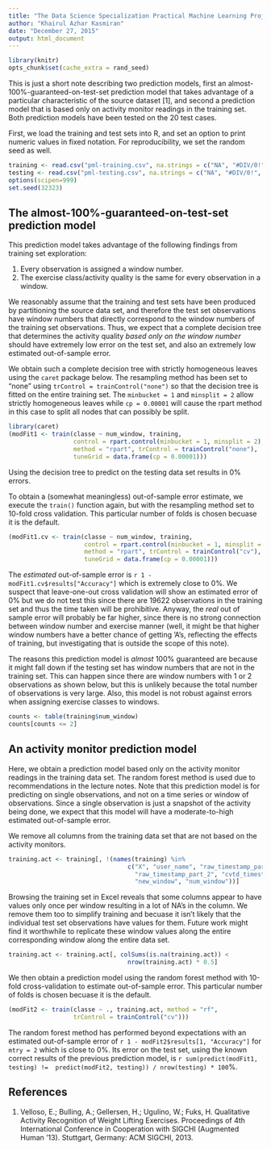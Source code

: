 ```yaml
---
title: "The Data Science Specialization Practical Machine Learning Project"
author: "Khairul Azhar Kasmiran"
date: "December 27, 2015"
output: html_document
---
```


```r
library(knitr)
opts_chunk$set(cache_extra = rand_seed)
```

This is just a short note describing two prediction models, first an 
almost-100%-guaranteed-on-test-set prediction model that takes advantage of a 
particular characteristic of the source dataset [1], and second a prediction 
model that is based only on activity monitor readings in the training set. Both
prediction models have been tested on the 20 test cases.

First, we load the training and test sets into R, and set an option to print
numeric values in fixed notation. For reproducibility, we set the random seed
as well.

```r
training <- read.csv("pml-training.csv", na.strings = c("NA", "#DIV/0!", ""))
testing <- read.csv("pml-testing.csv", na.strings = c("NA", "#DIV/0!", ""))
options(scipen=999)
set.seed(32323)
```

## The almost-100%-guaranteed-on-test-set prediction model

This prediction model takes advantage of the following findings from training 
set exploration:

 1. Every observation is assigned a window number.
 1. The exercise class/activity quality is the same for every observation in a
 window.

We reasonably assume that the training and test sets have been produced by 
partitioning the source data set, and therefore the test set observations have 
window numbers that directly correspond to the window numbers of the training 
set observations. Thus, we expect that a complete decision tree that determines 
the activity quality *based only on the window number* should have extremely low
error on the test set, and also an extremely low estimated out-of-sample error.

We obtain such a complete decision tree with strictly homogeneous leaves using
the `caret` package below. The resampling method has been set to "none" using
`trControl = trainControl("none")` so that the decision tree is fitted on the
entire training set. The `minbucket = 1` and `minsplit = 2` allow strictly
homogeneous leaves while `cp = 0.00001` will cause the rpart method in this case
to split all nodes that can possibly be split.

```r
library(caret)
(modFit1 <- train(classe ~ num_window, training,
                  control = rpart.control(minbucket = 1, minsplit = 2),
                  method = "rpart", trControl = trainControl("none"),
                  tuneGrid = data.frame(cp = 0.00001)))
```

Using the decision tree to predict on the testing data set results in 0% errors.

To obtain a (somewhat meaningless) out-of-sample error estimate, we execute the
`train()` function again, but with the resampling method set to 10-fold cross
validation. This particular number of folds is chosen becuase it is the default.

```r
(modFit1.cv <- train(classe ~ num_window, training,
                     control = rpart.control(minbucket = 1, minsplit = 2),
                     method = "rpart", trControl = trainControl("cv"),
                     tuneGrid = data.frame(cp = 0.00001)))
```

The *estimated* out-of-sample error is `r 1 - modFit1.cv$results["Accuracy"]`
which is extremely close to 0%. We suspect that leave-one-out cross validation
will show an estimated error of 0% but we do not test this since there are 19622
observations in the training set and thus the time taken will be prohibitive.
Anyway, the *real* out of sample error will probably be far higher, since there
is no strong connection between window number and exercise manner (well, it
might be that higher window numbers have a better chance of getting 'A's,
reflecting the effects of training, but investigating that is outside the scope
of this note).

The reasons this prediction model is *almost* 100% guaranteed are because it
might fall down if the testing set has window numbers that are not in the
training set. This can happen since there are window numbers with 1 or 2
observations as shown below, but this is unlikely because the total number of
observations is very large. Also, this model is not robust against errors when
assigning exercise classes to windows.

```r
counts <- table(training$num_window)
counts[counts <= 2]
```

## An activity monitor prediction model

Here, we obtain a prediction model based only on the activity monitor readings 
in the training data set. The random forest method is used due to 
recommendations in the lecture notes. Note that this prediction model is for
predicting on single observations, and not on a time series or window of
observations. Since a single observation is just a snapshot of the activity
being done, we expect that this model will have a moderate-to-high estimated
out-of-sample error.

We remove all columns from the training data set that are not based on the
activity monitors.

```r
training.act <- training[, !(names(training) %in%
                                 c("X", "user_name", "raw_timestamp_part_1",
                                   "raw_timestamp_part_2", "cvtd_timestamp",
                                   "new_window", "num_window"))]
```

Browsing the training set in Excel reveals that some columns appear to have 
values only once per window resulting in a lot of NA's in the column. We remove 
them too to simplify training and becuase it isn't likely that the individual 
test set observations have values for them. Future work might find it worthwhile
to replicate these window values along the entire corresponding window along the 
entire data set.

```r
training.act <- training.act[, colSums(is.na(training.act)) <
                                 nrow(training.act) * 0.5]
```

We then obtain a prediction model using the random forest method with 10-fold 
cross-validation to estimate out-of-sample error. This particular number of
folds is chosen becuase it is the default.

```r
(modFit2 <- train(classe ~ ., training.act, method = "rf",
                  trControl = trainControl("cv")))
```

The random forest method has performed beyond expectations with an estimated 
out-of-sample error of `r 1 - modFit2$results[1, "Accuracy"]` for `mtry = 2` 
which is close to 0%. Its error on the test set, using the known correct results
of the previous prediction model, is `r sum(predict(modFit1, testing) != 
predict(modFit2, testing)) / nrow(testing) * 100`%.

## References

 1. Velloso, E.; Bulling, A.; Gellersen, H.; Ugulino, W.; Fuks, H. Qualitative
 Activity Recognition of Weight Lifting Exercises. Proceedings of 4th
 International Conference in Cooperation with SIGCHI (Augmented Human '13).
 Stuttgart, Germany: ACM SIGCHI, 2013.
